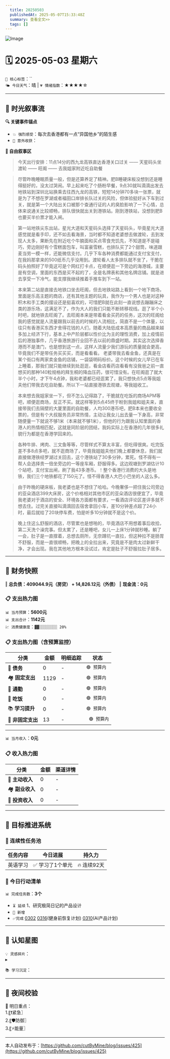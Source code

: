 ```yaml
---
  title: 20250503
  publishedAt: 2025-05-07T15:33:48Z
  summary: 查看全文>>
  tags: []
---
```


![Image](https://github.com/user-attachments/assets/2ff11449-c05f-4037-83f5-1c93ca04be08)

# 🗓️ 2025-05-03 星期六  
`🔑 核心标签`：``  
`🌤️ 今日天气`：晴 | `💗 情绪指数`：★★★★☆   

---


## 🌊 **时光叙事流**
**🔍 关键事件锚点**  
- `💥 强烈感受`：每次去香港都有一点“异国他乡”的陌生感                  
- `🎉 意外收获`：         

**📖 自由叙事区**  
> 今天出行安排：11点14分的西九龙高铁直达香港关口过关 —— 天星码头坐渡轮 —— 旺阁 —— 去我姐家附近吃自助餐

> 尽管昨晚睡眠质量一般，但是还算养足了精神。肥B睡硬床板没想到还是睡得挺好的，没太过哭闹。早上起来吃了个肠粉早餐，9点30就叫滴滴出发去地铁站到深圳北站换乘去往西九龙的高铁，短短14分钟70多块一张票，就是为了不想在罗湖或者福田口岸排长队过关的风险，但体验挺好从下车到过关，就是第一个大陆出关口被那个查通行证的人的臭脸影响了一下心情，总体来说通关比较顺畅，排队很快就出关到港铁站。刚到港铁站，没想到肥B也要买半价票才能入闸。

> 第一站地铁尖东出站，星光大道和天星码头选择了天星码头，毕竟星光大道感觉就是看手印，还不如去看海景，当时都不知道老婆想去做渡轮，去到发现人太多，果断先在附近吃个牛腩面和买点零食充饥先，不知道是不是碰巧，旁边刚好有个雪糕面包车，叫富豪雪糕，也排队买了2个甜筒，味道跟麦当劳一模一样，还能微信支付。几乎下车各种消费都能通过支付宝支付，在我妈那拿来的500纸币几乎没用到。渡轮看人太多排队就不坐了，干脆在码头拍照好了毕竟这可是个网红打卡点，在顺便逛一下旁边的海港城，主要是有空调，里面的东西是买不起的了，全是名牌表和其他名牌店铺。就是进去享受一下冷气，能支撑我继续推着手推车到下一站。

> 本来第二站是直接去地铁口坐去旺阁，但去地铁站路上看到一个地下商场，里面是乐高主题的商店，还有其他主题的玩具，我作为一个男人也是对这种积木和手工类的摆设还是挺喜欢的，可惜肥B就在此刻一直说想去蹦蹦床之类的游乐场，这满足不了，作为大人的我们只能不断转移视线。逛了半个小时吧，就地铁去旺阁了。去旺阁本来是带着看金买药的任务，这次的旺阁给我的感觉就是人流量跟我以前去的时候的人流相比，简直不是一个体量，以往只有香港买东西才舍得花钱的人们，随着大陆低成本高质量的商品越来越多加上经济下行，基本上中产阶层都以性价比为主的理性消费，加上疫情前后的港独事件，几乎香港旅游行业回不去以前的鼎盛时期。其实这次选择香港而不是澳门，也是想到这一点，这样人流量少我们游玩的质量就会更高，毕竟我们不是带任务买买买，而是看看看。
> 老婆带我去看金鱼，还真是在某个街口有两家卖金鱼的店铺，一袋袋明码标价。这个时候的女儿早已在车上睡着，那我们就只能继续到处逛逛，看金店看药店看看有没我爸之前一直想买的那种140粒规格的拜生桐的降血压药，很可惜没有。在旺阁逛了就大半个小时，才下午4点钟，我和老婆都已经逛累了，我只想快点5点等我姐夫他们带我去吃自助餐。所以下一站直接港铁去观塘，等我姐收工。

> 本来想去我姐家坐一下，但不怎么记得路了，干脆就在吃饭的商场APM等吧，顺便逛商场，反正不买。就这样等到5点45终于盼到我姐和姐夫来，直接带我们去隔壁的大厦里面的自助餐，人均300港币吧，肥B本来也要收全票的，但是有个大叔服务员非常热情，主动让我女儿出去量一下身高，非常随便量一下就说不够1米（本来就不够1米），但他的行为跟我认知里面的香港人的热情相匹配，这就是同阶层的团结，我妈实际上在香港的几年很多礼貌行为都是在香港学回来的。

> 各种牛排、烤肉、三文鱼等等，尽管样式不算太丰富，但吃得很爽。吃完饭差不多8点多吧，就不逛商场了，毕竟我姐姐夫他们晚上都要休息，我们就直接做港铁经罗湖过关回去，这个港铁站了30多分钟，累死。怪不得有一帮人会选择贵一倍坐旁边的一等座车厢，舒服得多。这边观塘到罗湖估计10个站吧，支付宝出闸，刷了我43多港币。！整个香港行消费的大头是地铁，我们三个地铁都花了150元了。怪不得香港人大巴小巴坐的人这么多。

> 由于昨晚的硬床板，我老婆也是不想住了哈哈。今晚奢侈一把住我公司旁边的亚朵酒店399大床房，这个价格相对其他市区的亚朵酒店很便宜了，毕竟我老婆对于酒店的安全、环境各方面都有要求，一看酒店评论区差评多就不想去住。过完关直接叫滴滴回去宿舍拿回小车，差10分钟差点超了24小时，最后就给了20块停车费，怕是听多10分钟就不是这个价。

> 晚上住这么舒服的酒店，尽管累也是想啪的，毕竟酒店不用想着事后收拾，第二天洗个澡完事。但太累了，还是睡吧，女儿一上床1分钟就秒睡。躺了一会，肚子是一直撑着，总想去厕所，无奈蹲坑一直拉，但这种拉不是肠胃不舒服，而是一直很顺畅，把晚上的全拉出来，究竟是不是肉太过新鲜干净，才会出现。我在其他地方根本没试过，肯定是肚子不舒服拉肚子居多。

---

## 💸 **财务快照**
‖ **总负债：409044.9元（房贷） + 14,826.12元（外债）**
‖ **现金流：0元**

### 📋 支出热力图

`📊 当月预算`：**5600元**  
`📊 支出合计`：**1142元**  
`💹 消费健康度`：`▓▓░░░░░░░░ 20%`  
### 📋 支出热力图（含预算监控）
| 分类         | 金额    | 明细追踪                  | 状态           |
|--------------|---------|---------------------------|----------------|
| 🏦 **债务**    | 0   | -    | `🟢 预算内`   |
| 🏘️ **固定支出** | 1129     |  -  | `🟢 预算内`     |
| 🚌 **通勤**     | 0     | -      | `🟢 预算内`     |
| 🍜 **吃饭**     |  0   | -  | `🟢 预算内`   |
| 📚 **学习提升** | 0      | -       | `🟢 预算内`     |
| 🎲 **非固定支出** | 13     | -   | ` 🟢 预算内`  |
---

`📊 当月收入`：**0元**  

### 📋 收入热力图
| 分类         | 金额    | 渠道详情             |
|--------------|---------|-------------------------|
| 🏦 **主动收入**  | 0                | -        |
| 🏘️ **副业收入**  | 0                | -        |
| 🚌 **投资收入**  | 0                | -        |



---

## 🎯 **目标推进系统**

### 🔄 连续性任务池
| 任务内容                | 今日进展          | 持久力     |
|-------------------------|-------------------|------------|
| 英语学习         | ✅ 学习了1个单元 | 🔥 连续92天  |



### 📌 今日行动清单

`📊 完成任务数`：**3个**  
- `⏳ 延续` 1、研究极简日记的产品设计             
- `🚩 新增`   
- `✅完成` [0302](note://WEB9685e40ae7a6464db1196641a1ffd0ee)   [0316](note://WEBc1fcc89ec3e741538b703e8017b38c9f)(健身前恢复计划)  [0310](note://WEBfc89f9187c014fbe9fab88e2d09b4bde)(AI产品计划)


---

## 🌌 **认知星图**
`💡 灵感碎片`：  
▸ 


`📚 学习沉淀`：  
>    

---

## 🌃 夜间校验

🚀 明日重点：  
1.〖❗紧急〗  
2.〖🛡️防御〗  
3.〖⚡能量〗

---
本人自动发布于：[https://github.com/cutByMine/blog/issues/425](https://github.com/cutByMine/blog/issues/425)
